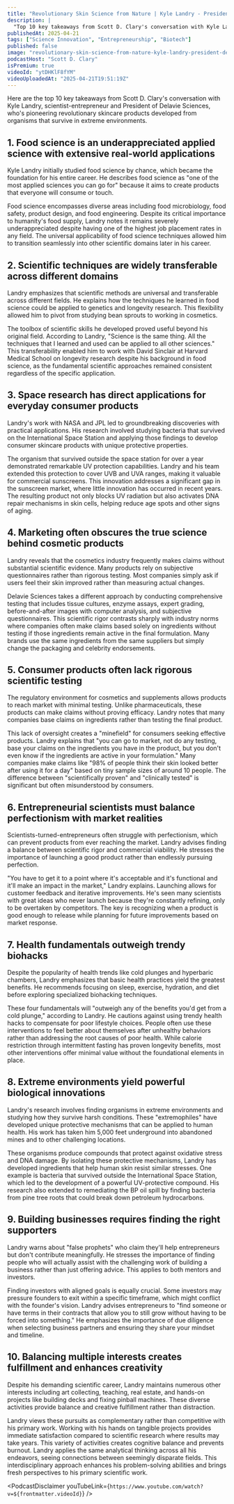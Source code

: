 ```yaml
---
title: "Revolutionary Skin Science from Nature | Kyle Landry - President at Delavie Sciences"
description: |
  "Top 10 key takeaways from Scott D. Clary's conversation with Kyle Landry, scientist-entrepreneur and President of Delavie Sciences, who's pioneering revolutionary skincare products developed from organisms that survive in extreme environments."
publishedAt: 2025-04-21
tags: ["Science Innovation", "Entrepreneurship", "Biotech"]
published: false
image: "revolutionary-skin-science-from-nature-kyle-landry-president-delavie-sciences.jpg"
podcastHost: "Scott D. Clary"
isPremium: true
videoId: "ytDHKlF8fYM"
videoUploadedAt: "2025-04-21T19:51:19Z"
---
```



<PodcastSummaryPageLayout frontmatter={frontmatter}>
Here are the top 10 key takeaways from Scott D. Clary's conversation with Kyle Landry, scientist-entrepreneur and President of Delavie Sciences, who's pioneering revolutionary skincare products developed from organisms that survive in extreme environments.

## 1. Food science is an underappreciated applied science with extensive real-world applications

Kyle Landry initially studied food science by chance, which became the foundation for his entire career. He describes food science as "one of the most applied sciences you can go for" because it aims to create products that everyone will consume or touch.

Food science encompasses diverse areas including food microbiology, food safety, product design, and food engineering. Despite its critical importance to humanity's food supply, Landry notes it remains severely underappreciated despite having one of the highest job placement rates in any field. The universal applicability of food science techniques allowed him to transition seamlessly into other scientific domains later in his career.

## 2. Scientific techniques are widely transferable across different domains

Landry emphasizes that scientific methods are universal and transferable across different fields. He explains how the techniques he learned in food science could be applied to genetics and longevity research. This flexibility allowed him to pivot from studying bean sprouts to working in cosmetics.

The toolbox of scientific skills he developed proved useful beyond his original field. According to Landry, "Science is the same thing. All the techniques that I learned and used can be applied to all other sciences." This transferability enabled him to work with David Sinclair at Harvard Medical School on longevity research despite his background in food science, as the fundamental scientific approaches remained consistent regardless of the specific application.

## 3. Space research has direct applications for everyday consumer products

Landry's work with NASA and JPL led to groundbreaking discoveries with practical applications. His research involved studying bacteria that survived on the International Space Station and applying those findings to develop consumer skincare products with unique protective properties.

The organism that survived outside the space station for over a year demonstrated remarkable UV protection capabilities. Landry and his team extended this protection to cover UVB and UVA ranges, making it valuable for commercial sunscreens. This innovation addresses a significant gap in the sunscreen market, where little innovation has occurred in recent years. The resulting product not only blocks UV radiation but also activates DNA repair mechanisms in skin cells, helping reduce age spots and other signs of aging.

## 4. Marketing often obscures the true science behind cosmetic products

Landry reveals that the cosmetics industry frequently makes claims without substantial scientific evidence. Many products rely on subjective questionnaires rather than rigorous testing. Most companies simply ask if users feel their skin improved rather than measuring actual changes.

Delavie Sciences takes a different approach by conducting comprehensive testing that includes tissue cultures, enzyme assays, expert grading, before-and-after images with computer analysis, and subjective questionnaires. This scientific rigor contrasts sharply with industry norms where companies often make claims based solely on ingredients without testing if those ingredients remain active in the final formulation. Many brands use the same ingredients from the same suppliers but simply change the packaging and celebrity endorsements.

## 5. Consumer products often lack rigorous scientific testing

The regulatory environment for cosmetics and supplements allows products to reach market with minimal testing. Unlike pharmaceuticals, these products can make claims without proving efficacy. Landry notes that many companies base claims on ingredients rather than testing the final product.

This lack of oversight creates a "minefield" for consumers seeking effective products. Landry explains that "you can go to market, not do any testing, base your claims on the ingredients you have in the product, but you don't even know if the ingredients are active in your formulation." Many companies make claims like "98% of people think their skin looked better after using it for a day" based on tiny sample sizes of around 10 people. The difference between "scientifically proven" and "clinically tested" is significant but often misunderstood by consumers.

## 6. Entrepreneurial scientists must balance perfectionism with market realities

Scientists-turned-entrepreneurs often struggle with perfectionism, which can prevent products from ever reaching the market. Landry advises finding a balance between scientific rigor and commercial viability. He stresses the importance of launching a good product rather than endlessly pursuing perfection.

"You have to get it to a point where it's acceptable and it's functional and it'll make an impact in the market," Landry explains. Launching allows for customer feedback and iterative improvements. He's seen many scientists with great ideas who never launch because they're constantly refining, only to be overtaken by competitors. The key is recognizing when a product is good enough to release while planning for future improvements based on market response.

## 7. Health fundamentals outweigh trendy biohacks

Despite the popularity of health trends like cold plunges and hyperbaric chambers, Landry emphasizes that basic health practices yield the greatest benefits. He recommends focusing on sleep, exercise, hydration, and diet before exploring specialized biohacking techniques.

These four fundamentals will "outweigh any of the benefits you'd get from a cold plunge," according to Landry. He cautions against using trendy health hacks to compensate for poor lifestyle choices. People often use these interventions to feel better about themselves after unhealthy behaviors rather than addressing the root causes of poor health. While calorie restriction through intermittent fasting has proven longevity benefits, most other interventions offer minimal value without the foundational elements in place.

## 8. Extreme environments yield powerful biological innovations

Landry's research involves finding organisms in extreme environments and studying how they survive harsh conditions. These "extremophiles" have developed unique protective mechanisms that can be applied to human health. His work has taken him 5,000 feet underground into abandoned mines and to other challenging locations.

These organisms produce compounds that protect against oxidative stress and DNA damage. By isolating these protective mechanisms, Landry has developed ingredients that help human skin resist similar stresses. One example is bacteria that survived outside the International Space Station, which led to the development of a powerful UV-protective compound. His research also extended to remediating the BP oil spill by finding bacteria from pine tree roots that could break down petroleum hydrocarbons.

## 9. Building businesses requires finding the right supporters

Landry warns about "false prophets" who claim they'll help entrepreneurs but don't contribute meaningfully. He stresses the importance of finding people who will actually assist with the challenging work of building a business rather than just offering advice. This applies to both mentors and investors.

Finding investors with aligned goals is equally crucial. Some investors may pressure founders to exit within a specific timeframe, which might conflict with the founder's vision. Landry advises entrepreneurs to "find someone or have terms in their contracts that allow you to still grow without having to be forced into something." He emphasizes the importance of due diligence when selecting business partners and ensuring they share your mindset and timeline.

## 10. Balancing multiple interests creates fulfillment and enhances creativity

Despite his demanding scientific career, Landry maintains numerous other interests including art collecting, teaching, real estate, and hands-on projects like building decks and fixing pinball machines. These diverse activities provide balance and creative fulfillment rather than distraction.

Landry views these pursuits as complementary rather than competitive with his primary work. Working with his hands on tangible projects provides immediate satisfaction compared to scientific research where results may take years. This variety of activities creates cognitive balance and prevents burnout. Landry applies the same analytical thinking across all his endeavors, seeing connections between seemingly disparate fields. This interdisciplinary approach enhances his problem-solving abilities and brings fresh perspectives to his primary scientific work.

<PodcastDisclaimer
  youTubeLink={`https://www.youtube.com/watch?v=${frontmatter.videoId}`}
/>

</PodcastSummaryPageLayout>
